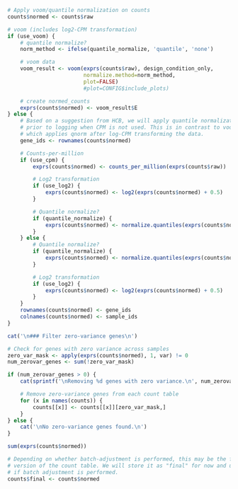 ```r
# Apply voom/quantile normalization on counts
counts$normed <- counts$raw

# voom (includes log2-CPM transformation)
if (use_voom) {
    # quantile normalize?
    norm_method <- ifelse(quantile_normalize, 'quantile', 'none')

    # voom data
    voom_result <- voom(exprs(counts$raw), design_condition_only,
                        normalize.method=norm_method,
                        plot=FALSE)
                        #plot=CONFIG$include_plots)

    # create normed_counts
    exprs(counts$normed) <- voom_result$E
} else {
    # Based on a suggestion from HCB, we will apply quantile normalization
    # prior to logging when CPM is not used. This is in contrast to voom
    # which applies qnorm after log-CPM transforming the data.
    gene_ids <- rownames(counts$normed)

    # Counts-per-million
    if (use_cpm) {
        exprs(counts$normed) <- counts_per_million(exprs(counts$raw))

        # Log2 transformation
        if (use_log2) {
            exprs(counts$normed) <- log2(exprs(counts$normed) + 0.5)
        }

        # Quantile normalize?
        if (quantile_normalize) {
            exprs(counts$normed) <- normalize.quantiles(exprs(counts$normed))
        }
    } else {
        # Quantile normalize?
        if (quantile_normalize) {
            exprs(counts$normed) <- normalize.quantiles(exprs(counts$normed))
        }

        # Log2 transformation
        if (use_log2) {
            exprs(counts$normed) <- log2(exprs(counts$normed) + 0.5)
        }
    }
    rownames(counts$normed) <- gene_ids
    colnames(counts$normed) <- sample_ids
}
```

```r
cat('\n### Filter zero-variance genes\n')

# Check for genes with zero variance across samples
zero_var_mask <- apply(exprs(counts$normed), 1, var) != 0
num_zerovar_genes <- sum(!zero_var_mask)

if (num_zerovar_genes > 0) {
    cat(sprintf('\nRemoving %d genes with zero variance.\n', num_zerovar_genes))

    # Remove zero-variance genes from each count table
    for (x in names(counts)) {
        counts[[x]] <- counts[[x]][zero_var_mask,]
    }
} else {
    cat('\nNo zero-variance genes found.\n')
}
```

```r
sum(exprs(counts$normed))
```

```r
# Depending on whether batch-adjustment is performed, this may be the final
# version of the count table. We will store it as "final" for now and update
# if batch adjustment is performed.
counts$final <- counts$normed
```
